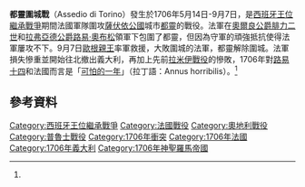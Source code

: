 {{Infobox military conflict
| conflict    = 都靈圍城戰
| partof      = [[西班牙王位繼承戰爭|西班牙王位繼承戰爭]]的一部分
| image       = [[File:BattleofTurin_prince_Anhalt.JPG|300px]]
| caption     = 安哈特-德紹親王利奧波德的衝鋒
| date        = 1706年5月14日-9月7日
| place       = [[都靈|都靈]]（今屬[[義大利|義大利]]）
| result      = 大同盟勝利，都靈解圍<ref name="Lynnvictory">[[#Lynn|Lynn (1999)]], p. 310, notes: "Turin proved to be an even more influential victory than Ramillies, for the Convention of Milan signed 13 September 1706 essentially handed over all of the [[Po_Valley|Po Valley]] to the Allies."</ref>
| combatant1  = {{flag|Habsburg Monarchy|name=神聖羅馬帝國}}<br>{{flag|Duchy of Savoy}}<br>{{flag|Prussia|1701}}
| combatant2  = {{flagcountry|Kingdom of France}}<br>{{flagicon|Spain|1701}} [[西班牙波旁王朝|西班牙波旁王室]]
| commander1  = {{flagicon|Habsburg Monarchy}} [[歐根親王|歐根親王]]<br>{{flagicon|Habsburg Monarchy}}[[維里希·菲利普·馮·道恩伯爵|道恩伯爵維里希·菲利普]]<br>{{flagicon|Duchy of Savoy}} [[維托里奧·阿梅迪奧二世|維托里奧·阿梅迪奧二世]]<br>{{flagicon|Prussia|1701}} [[利奧波德一世_(安哈特-德紹)|安哈特-德紹親王]]
| commander2  = {{flagicon|Kingdom of France}} [[腓力二世_(奧爾良公爵)|奧爾良公爵腓力二世]]<br>{{flagicon|Kingdom of France}} [[拉弗亞德公爵路易·奧布松|拉弗亞德公爵路易·奧布松]]<br>{{flagicon|Kingdom of France}} [[費迪南·德·馬爾森|馬爾新伯爵]]{{KIA}}
| strength1   = 14,700守軍<br>30,000援軍<ref name="Lynn310">[[#Lynn|Lynn (1999)]], p. 310</ref>
| strength2   = 41,000<ref name="Lynn310"/>
| casualties1 = 3,500-4,800人傷亡{{sfn|Tucker|2009|p=702}}
| casualties2 = 3,800人傷亡<br>6,000人被俘<ref name="Lynn310"/><br/>186門火炮丟棄
}}
{{Campaignbox War of the Spanish Succession}}
'''都靈圍城戰'''（Assedio di Torino）發生於1706年5月14日-9月7日，是[[西班牙王位繼承戰爭|西班牙王位繼承戰爭]]期間法國軍隊圍攻[[薩伏依公國|薩伏依公國]]城市[[都靈|都靈]]的戰役。法軍在[[腓力二世_(奧爾良公爵)|奧爾良公爵腓力二世]]和[[拉弗亞德公爵路易·奧布松|拉弗亞德公爵路易·奧布松]]領軍下包圍了都靈，但因為守軍的頑強抵抗使得法軍屢攻不下。9月7日[[歐根親王|歐根親王]]率軍救援，大敗圍城的法軍，都靈解除圍城。法軍損失慘重並開始往北撤出義大利，再加上先前[[拉米伊戰役|拉米伊戰役]]的慘敗，1706年對[[路易十四|路易十四]]和法國而言是「[[可怕的一年|可怕的一年]]」（拉丁語：Annus horribilis）。<ref name="Lynnvictory"/>

==參考資料==
{{reflist}}

[[Category:西班牙王位繼承戰爭|Category:西班牙王位繼承戰爭]]
[[Category:法國戰役|Category:法國戰役]]
[[Category:奧地利戰役|Category:奧地利戰役]]
[[Category:普魯士戰役|Category:普魯士戰役]]
[[Category:1706年衝突|Category:1706年衝突]]
[[Category:1706年法國|Category:1706年法國]]
[[Category:1706年義大利|Category:1706年義大利]]
[[Category:1706年神聖羅馬帝國|Category:1706年神聖羅馬帝國]]